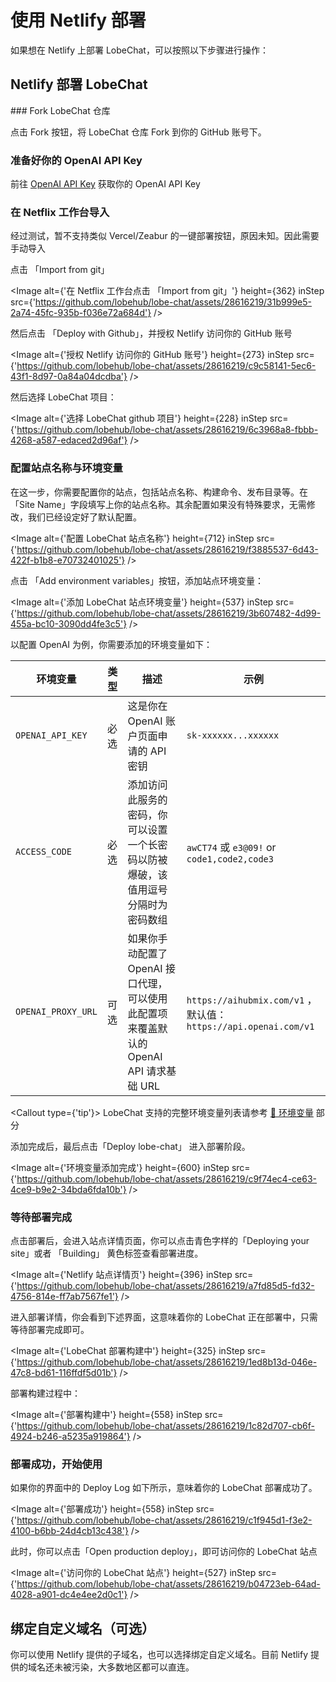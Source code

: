 # 使用 Netlify 部署

如果想在 Netlify 上部署 LobeChat，可以按照以下步骤进行操作：

## Netlify 部署 LobeChat

<Steps>
  ### Fork LobeChat 仓库

  点击 Fork 按钮，将 LobeChat 仓库 Fork 到你的 GitHub 账号下。

  ### 准备好你的 OpenAI API Key

  前往 [OpenAI API Key](https://platform.openai.com/account/api-keys) 获取你的 OpenAI API Key

  ### 在 Netflix 工作台导入

  <Callout>经过测试，暂不支持类似 Vercel/Zeabur 的一键部署按钮，原因未知。因此需要手动导入</Callout>

  点击 「Import from git」

  <Image alt={'在 Netflix 工作台点击 「Import from git」'} height={362} inStep src={'https://github.com/lobehub/lobe-chat/assets/28616219/31b999e5-2a74-45fc-935b-f036e72a684d'} />

  然后点击 「Deploy with Github」，并授权 Netlify 访问你的 GitHub 账号

  <Image alt={'授权 Netlify 访问你的 GitHub 账号'} height={273} inStep src={'https://github.com/lobehub/lobe-chat/assets/28616219/c9c58141-5ec6-43f1-8d97-0a84a04dcdba'} />

  然后选择 LobeChat 项目：

  <Image alt={'选择 LobeChat github 项目'} height={228} inStep src={'https://github.com/lobehub/lobe-chat/assets/28616219/6c3968a8-fbbb-4268-a587-edaced2d96af'} />

  ### 配置站点名称与环境变量

  在这一步，你需要配置你的站点，包括站点名称、构建命令、发布目录等。在「Site Name」字段填写上你的站点名称。其余配置如果没有特殊要求，无需修改，我们已经设定好了默认配置。

  <Image alt={'配置 LobeChat 站点名称'} height={712} inStep src={'https://github.com/lobehub/lobe-chat/assets/28616219/f3885537-6d43-422f-b1b8-e70732401025'} />

  点击 「Add environment variables」按钮，添加站点环境变量：

  <Image alt={'添加 LobeChat 站点环境变量'} height={537} inStep src={'https://github.com/lobehub/lobe-chat/assets/28616219/3b607482-4d99-455a-bc10-3090dd4fe3c5'} />

  以配置 OpenAI 为例，你需要添加的环境变量如下：

  | 环境变量               | 类型 | 描述                                                      | 示例                                                         |
  | ------------------ | -- | ------------------------------------------------------- | ---------------------------------------------------------- |
  | `OPENAI_API_KEY`   | 必选 | 这是你在 OpenAI 账户页面申请的 API 密钥                              | `sk-xxxxxx...xxxxxx`                                       |
  | `ACCESS_CODE`      | 必选 | 添加访问此服务的密码，你可以设置一个长密码以防被爆破，该值用逗号分隔时为密码数组                | `awCT74` 或 `e3@09!` or `code1,code2,code3`                 |
  | `OPENAI_PROXY_URL` | 可选 | 如果你手动配置了 OpenAI 接口代理，可以使用此配置项来覆盖默认的 OpenAI API 请求基础 URL | `https://aihubmix.com/v1` ，默认值：`https://api.openai.com/v1` |

  <Callout type={'tip'}>
    LobeChat 支持的完整环境变量列表请参考 [📘 环境变量](/zh/self-hosting/environment-variables) 部分
  </Callout>

  添加完成后，最后点击「Deploy lobe-chat」 进入部署阶段。

  <Image alt={'环境变量添加完成'} height={600} inStep src={'https://github.com/lobehub/lobe-chat/assets/28616219/c9f74ec4-ce63-4ce9-b9e2-34bda6fda10b'} />

  ### 等待部署完成

  点击部署后，会进入站点详情页面，你可以点击青色字样的「Deploying your site」或者 「Building」 黄色标签查看部署进度。

  <Image alt={'Netlify 站点详情页'} height={396} inStep src={'https://github.com/lobehub/lobe-chat/assets/28616219/a7fd85d5-fd32-4756-814e-ff7ab7567fe1'} />

  进入部署详情，你会看到下述界面，这意味着你的 LobeChat 正在部署中，只需等待部署完成即可。

  <Image alt={'LobeChat 部署构建中'} height={325} inStep src={'https://github.com/lobehub/lobe-chat/assets/28616219/1ed8b13d-046e-47c8-bd61-116ffdf5d01b'} />

  部署构建过程中：

  <Image alt={'部署构建中'} height={558} inStep src={'https://github.com/lobehub/lobe-chat/assets/28616219/1c82d707-cb6f-4924-b246-a5235a919864'} />

  ### 部署成功，开始使用

  如果你的界面中的 Deploy Log 如下所示，意味着你的 LobeChat 部署成功了。

  <Image alt={'部署成功'} height={558} inStep src={'https://github.com/lobehub/lobe-chat/assets/28616219/c1f945d1-f3e2-4100-b6bb-24d4cb13c438'} />

  此时，你可以点击「Open production deploy」，即可访问你的 LobeChat 站点

  <Image alt={'访问你的 LobeChat 站点'} height={527} inStep src={'https://github.com/lobehub/lobe-chat/assets/28616219/b04723eb-64ad-4028-a901-dc4e4ee2d0c1'} />
</Steps>

## 绑定自定义域名（可选）

你可以使用 Netlify 提供的子域名，也可以选择绑定自定义域名。目前 Netlify 提供的域名还未被污染，大多数地区都可以直连。
